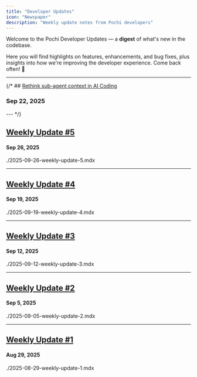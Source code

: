 ```yaml
---
title: "Developer Updates"
icon: "Newspaper"
description: "Weekly update notes from Pochi developers"
---
```


Welcome to the Pochi Developer Updates — a **digest** of what's new in the codebase.

Here you will find highlights on features, enhancements, and bug fixes, plus insights into how we're improving the developer experience. Come back often! 👋

---

{/* ## [Rethink sub-agent context in AI Coding](./2025-09-22-rethink-sub-agent-context)

### Sep 22, 2025

--- */}

## [Weekly Update #5](./2025-09-26-weekly-update-5)

#### Sep 26, 2025

<include>./2025-09-26-weekly-update-5.mdx</include>

---

## [Weekly Update #4](./2025-09-19-weekly-update-4)

#### Sep 19, 2025

<include>./2025-09-19-weekly-update-4.mdx</include>

---

## [Weekly Update #3](./2025-09-12-weekly-update-3)

#### Sep 12, 2025

<include>./2025-09-12-weekly-update-3.mdx</include>

---

## [Weekly Update #2](./2025-09-05-weekly-update-2)

#### Sep 5, 2025

<include>./2025-09-05-weekly-update-2.mdx</include>

---

## [Weekly Update #1](./2025-08-29-weekly-update-1)

#### Aug 29, 2025

<include>./2025-08-29-weekly-update-1.mdx</include>
